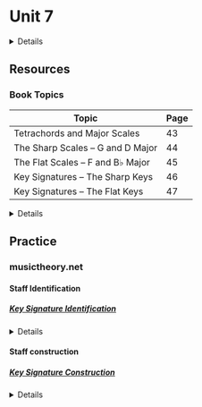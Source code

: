 
# Unit 7

<Details summary="Learning Objectives">
  * **7.A:** Identify whether the distance between two notes is a whole step or a half step.
  * **7.B:** Build tetrachords using a pattern of whole and half steps.
  * **7.C:** Build sharp and flat major scales using tetrachords, starting on a keynote.
  * **7.D:** Identify the degrees/steps/tones of a scale.
  * **7.E:** Build sharp and flat key signatures using the order of sharps and flats.
</Details>

## Resources

### Book Topics

| Topic                             | Page  |
|---------------------------------- |-------|
| Tetrachords and Major Scales      | 43    |
| The Sharp Scales – G and D Major  | 44    |
| The Flat Scales – F and B♭ Major  | 45    | 
| Key Signatures – The Sharp Keys   | 46    |
| Key Signatures – The Flat Keys    | 47    |

<Details summary="Answer Key">
  <object type="application/pdf" data={Unit7AnswerKey} style={{width: '100%', height: '75vh'}}></object>
</Details>

## Practice

### musictheory.net

#### Staff Identification

##### [Key Signature Identification](https://www.musictheory.net/exercises/keysig)

<Details summary="Recommended settings">
- Clefs: Treble Clef, Bass Clef
- Key Signatures: All
- Scales: Major
</Details>

#### Staff construction

##### [Key Signature Construction](https://www.musictheory.net/exercises/keysig-construction)

<Details summary="Recommended settings">
- Clefs: Treble Clef, Bass Clef
- Key Signatures: All
- Scales: Major
- Note Names: Letters
</Details>